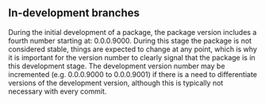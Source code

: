## In-development branches

During the initial development of a package, the package version includes a fourth number starting at: 0.0.0.9000.
During this stage the package is not considered stable, things are expected to change at any point, which is why it is important for the version number to clearly signal that the package is in this development stage. 
The development version number may be incremented (e.g. 0.0.0.9000 to 0.0.0.9001) if there is a need to differentiate versions of the development version, although this is typically not necessary with every commit. 

